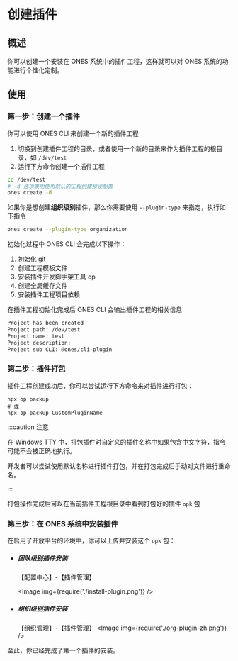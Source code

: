 
# 创建插件

## 概述

你可以创建一个安装在 ONES 系统中的插件工程，这样就可以对 ONES 系统的功能进行个性化定制。

## 使用

### 第一步：创建一个插件

你可以使用 ONES CLI 来创建一个新的插件工程

1. 切换到创建插件工程的目录，或者使用一个新的目录来作为插件工程的根目录，如 `/dev/test`
2. 运行下方命令创建一个插件工程

```bash
cd /dev/test
# -d 选项表明使用默认的工程创建预设配置
ones create -d
```

如果你是想创建**组织级别**插件，那么你需要使用 `--plugin-type` 来指定，执行如下指令

```bash
ones create --plugin-type organization
```

初始化过程中 ONES CLI 会完成以下操作：

1. 初始化 git
2. 创建工程模板文件
3. 安装插件开发脚手架工具 op
4. 创建全局缓存文件
5. 安装插件工程项目依赖

在插件工程初始化完成后 ONES CLI 会输出插件工程的相关信息

```bash
Project has been created
Project path: /dev/test
Project name: test
Project description:
Project sub CLI: @ones/cli-plugin
```

### 第二步：插件打包

插件工程创建成功后，你可以尝试运行下方命令来对插件进行打包：

```
npx op packup
# 或
npx op packup CustomPluginName
```

:::caution 注意

在 Windows TTY 中，打包插件时自定义的插件名称中如果包含中文字符，指令可能不会被正确地执行。

开发者可以尝试使用默认名称进行插件打包，并在打包完成后手动对文件进行重命名。

:::

打包操作完成后可以在当前插件工程根目录中看到打包好的插件 `opk` 包

### 第三步：在 ONES 系统中安装插件

在启用了开放平台的环境中，你可以上传并安装这个 `opk` 包：

- ##### 团队级别插件安装

  【配置中心】-【插件管理】

  <Image img={require('./install-plugin.png')} />

- ##### 组织级别插件安装
  【组织管理】-【插件管理】
  <Image img={require('./org-plugin-zh.png')} />

至此，你已经完成了第一个插件的安装。
